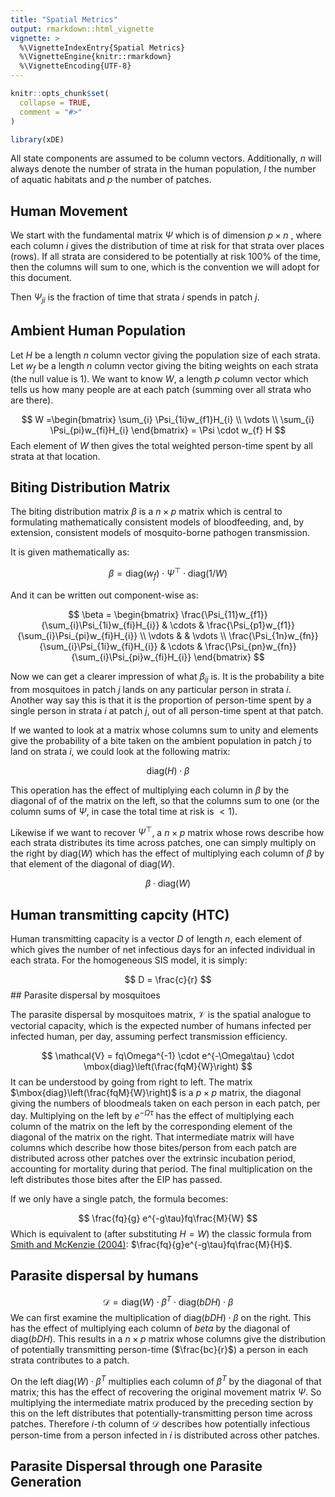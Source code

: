 ```yaml
---
title: "Spatial Metrics"
output: rmarkdown::html_vignette
vignette: >
  %\VignetteIndexEntry{Spatial Metrics}
  %\VignetteEngine{knitr::rmarkdown}
  %\VignetteEncoding{UTF-8}
---
```


```r
knitr::opts_chunk$set(
  collapse = TRUE,
  comment = "#>"
)
```

```r
library(xDE)
```

All state components are assumed to be column vectors. Additionally, $n$ will always denote the number of strata in the human population, $l$ the number of aquatic habitats and $p$ the number of patches.

## Human Movement

We start with the fundamental matrix $\Psi$ which is of dimension $p\times n$ , where each column $i$ gives the distribution of time at risk for that strata over places (rows). If all strata are considered to be potentially at risk 100% of the time, then the columns will sum to one, which is the convention we will adopt for this document.

Then $\Psi_{ji}$ is the fraction of time that strata $i$ spends in patch $j$.

## Ambient Human Population

Let $H$ be a length $n$ column vector giving the population size of each strata. Let $w_{f}$ be a length $n$ column vector giving the biting weights on each strata (the null value is $1$). We want to know $W$, a length $p$ column vector which tells us how many people are at each patch (summing over all strata who are there).

$$
W =\begin{bmatrix}
\sum_{i} \Psi_{1i}w_{f1}H_{i} \\ \vdots \\ \sum_{i} \Psi_{pi}w_{fi}H_{i}
\end{bmatrix} = \Psi \cdot w_{f} H
$$
Each element of $W$ then gives the total weighted person-time spent by all strata at that location.

## Biting Distribution Matrix

The biting distribution matrix $\beta$ is a $n \times p$ matrix which is central to formulating mathematically consistent models of bloodfeeding, and, by extension, consistent models of mosquito-borne pathogen transmission.

It is given mathematically as:

$$
\beta = \mbox{diag}(w_{f}) \cdot \Psi^{\top} \cdot \mbox{diag}(1/W)
$$

And it can be written out component-wise as:

$$
\beta = \begin{bmatrix} 
\frac{\Psi_{11}w_{f1}}{\sum_{i}\Psi_{1i}w_{fi}H_{i}} & \cdots & \frac{\Psi_{p1}w_{f1}}{\sum_{i}\Psi_{pi}w_{fi}H_{i}} \\
\vdots & & \vdots \\
\frac{\Psi_{1n}w_{fn}}{\sum_{i}\Psi_{1i}w_{fi}H_{i}} & \cdots & \frac{\Psi_{pn}w_{fn}}{\sum_{i}\Psi_{pi}w_{fi}H_{i}} 
\end{bmatrix}
$$

Now we can get a clearer impression of what $\beta_{ij}$ is. It is the probability a bite from mosquitoes in patch $j$ lands on any particular person in strata $i$. Another way say this is that it is the proportion of person-time spent by a single person in strata $i$ at patch $j$, out of all person-time spent at that patch.

If we wanted to look at a matrix whose columns sum to unity and elements give the probability of a bite taken on the ambient population in patch $j$ to land on strata $i$, we could look at the following matrix:

$$
\mbox{diag}(H) \cdot \beta
$$

This operation has the effect of multiplying each column in $\beta$ by the diagonal of of the matrix on the left, so that the columns sum to one (or the column sums of $\Psi$, in case the total time at risk is $< 1$).

Likewise if we want to recover $\Psi^{\top}$, a $n \times p$ matrix whose rows describe how each strata distributes its time across patches, one can simply multiply on the right by $\mbox{diag}(W)$ which has the effect of multiplying each column of $\beta$ by that element of the diagonal of $\mbox{diag}(W)$.

$$
\beta \cdot \mbox{diag}(W)
$$

## Human transmitting capcity (HTC)

Human transmitting capacity is a vector $D$ of length $n$, each element of which gives the number of net infectious days for an infected individual in each strata. For the homogeneous SIS model, it is simply:

$$
D = \frac{c}{r}
$$
## Parasite dispersal by mosquitoes

The parasite dispersal by mosquitoes matrix, $\mathcal{V}$ is the spatial analogue to vectorial capacity, which is the expected number of humans infected per infected human, per day, assuming perfect transmission efficiency.

$$
\mathcal{V} = fq\Omega^{-1} \cdot e^{-\Omega\tau} \cdot \mbox{diag}\left(\frac{fqM}{W}\right)
$$
It can be understood by going from right to left. The matrix $\mbox{diag}\left(\frac{fqM}{W}\right)$ is a $p\times p$ matrix, the diagonal giving the numbers of bloodmeals taken on each person in each patch, per day. Multiplying on the left by $e^{-\Omega\tau}$ has the effect of multiplying each column of the matrix on the left by the corresponding element of the diagonal of the matrix on the right. That intermediate matrix will have columns which describe how those bites/person from each patch are distributed across other patches over the extrinsic incubation period, accounting for mortality during that period. The final multiplication on the left distributes those bites after the EIP has passed.

If we only have a single patch, the formula becomes:

$$
\frac{fq}{g} e^{-g\tau}fq\frac{M}{W}
$$
Which is equivalent to (after substituting $H=W$) the classic formula from [Smith and McKenzie (2004)](https://malariajournal.biomedcentral.com/articles/10.1186/1475-2875-3-13): $\frac{fq}{g}e^{-g\tau}fq\frac{M}{H}$.

## Parasite dispersal by humans

$$
\mathcal{D} = \mbox{diag}\left(W \right) \cdot \beta^T \cdot \mbox{diag}\left(bDH\right) \cdot \beta
$$
We can first examine the multiplication of $\mbox{diag}\left(bDH\right) \cdot \beta$ on the right. This has the effect of multiplying each column of $beta$ by the diagonal of $\mbox{diag}\left(bDH\right)$. This results in a $n\times p$ matrix whose columns give the distribution of potentially transmitting person-time ($\frac{bc}{r}$) a person in each strata contributes to a patch.

On the left $\mbox{diag}\left(W \right) \cdot \beta^T$ multiplies each column of $\beta^T$ by the diagonal of that matrix; this has the effect of recovering the original movement matrix $\Psi$. So multiplying the intermediate matrix produced by the preceding section by this on the left distributes that potentially-transmitting person time across patches. Therefore $i$-th column of $\mathcal{D}$ describes how potentially infectious person-time from a person infected in $i$ is distributed across other patches.

## Parasite Dispersal through one Parasite Generation
